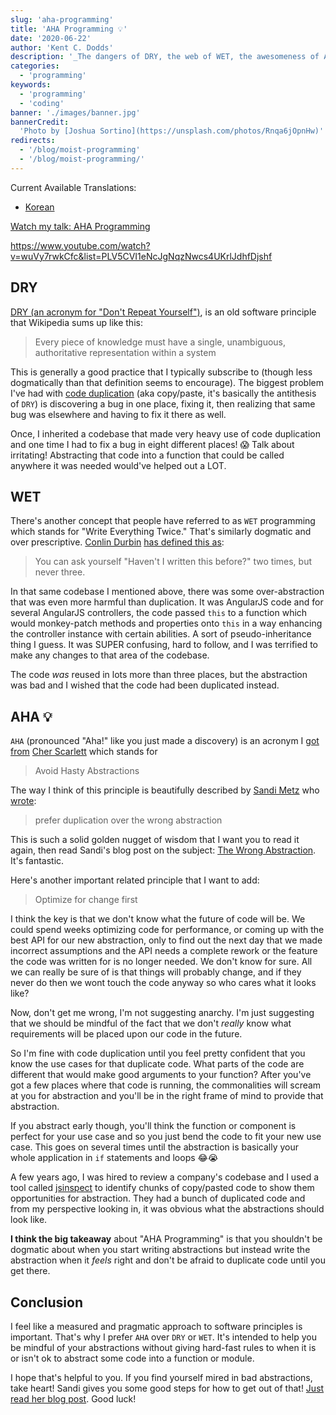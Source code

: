 ```yaml
---
slug: 'aha-programming'
title: 'AHA Programming 💡'
date: '2020-06-22'
author: 'Kent C. Dodds'
description: '_The dangers of DRY, the web of WET, the awesomeness of AHA._'
categories:
  - 'programming'
keywords:
  - 'programming'
  - 'coding'
banner: './images/banner.jpg'
bannerCredit:
  'Photo by [Joshua Sortino](https://unsplash.com/photos/Rnqa6jOpnHw)'
redirects:
  - '/blog/moist-programming'
  - '/blog/moist-programming/'
---
```


Current Available Translations:

- [Korean](https://goongoguma.github.io/2021/05/02/AHA-Programming/)

[Watch my talk: AHA Programming](https://www.youtube.com/watch?v=wuVy7rwkCfc&list=PLV5CVI1eNcJgNqzNwcs4UKrlJdhfDjshf)

https://www.youtube.com/watch?v=wuVy7rwkCfc&list=PLV5CVI1eNcJgNqzNwcs4UKrlJdhfDjshf

## DRY

[DRY (an acronym for "Don't Repeat Yourself")](https://en.wikipedia.org/wiki/Don%27t_repeat_yourself),
is an old software principle that Wikipedia sums up like this:

> Every piece of knowledge must have a single, unambiguous, authoritative
> representation within a system

This is generally a good practice that I typically subscribe to (though less
dogmatically than that definition seems to encourage). The biggest problem I've
had with [code duplication](https://en.wikipedia.org/wiki/Duplicate_code) (aka
copy/paste, it's basically the antithesis of `DRY`) is discovering a bug in one
place, fixing it, then realizing that same bug was elsewhere and having to fix
it there as well.

Once, I inherited a codebase that made very heavy use of code duplication and
one time I had to fix a bug in eight different places! 😱 Talk about irritating!
Abstracting that code into a function that could be called anywhere it was
needed would've helped out a LOT.

## WET

There's another concept that people have referred to as `WET` programming which
stands for "Write Everything Twice." That's similarly dogmatic and over
prescriptive. [Conlin Durbin](https://twitter.com/CallMeWuz)
[has defined this as](https://dev.to/wuz/stop-trying-to-be-so-dry-instead-write-everything-twice-wet-5g33):

> You can ask yourself "Haven't I written this before?" two times, but never
> three.

In that same codebase I mentioned above, there was some over-abstraction that
was even more harmful than duplication. It was AngularJS code and for several
AngularJS controllers, the code passed `this` to a function which would
monkey-patch methods and properties onto `this` in a way enhancing the
controller instance with certain abilities. A sort of pseudo-inheritance thing I
guess. It was SUPER confusing, hard to follow, and I was terrified to make any
changes to that area of the codebase.

The code _was_ reused in lots more than three places, but the abstraction was
bad and I wished that the code had been duplicated instead.

## AHA 💡

`AHA` (pronounced "Aha!" like you just made a discovery) is an acronym I
[got from](https://twitter.com/cherthedev/status/1112819136147742720)
[Cher Scarlett](https://twitter.com/cherthedev) which stands for

> Avoid Hasty Abstractions

The way I think of this principle is beautifully described by
[Sandi Metz](https://twitter.com/sandimetz) who
[wrote](https://www.sandimetz.com/blog/2016/1/20/the-wrong-abstraction):

> prefer duplication over the wrong abstraction

This is such a solid golden nugget of wisdom that I want you to read it again,
then read Sandi's blog post on the subject:
[The Wrong Abstraction](https://www.sandimetz.com/blog/2016/1/20/the-wrong-abstraction).
It's fantastic.

Here's another important related principle that I want to add:

> Optimize for change first

I think the key is that we don't know what the future of code will be. We could
spend weeks optimizing code for performance, or coming up with the best API for
our new abstraction, only to find out the next day that we made incorrect
assumptions and the API needs a complete rework or the feature the code was
written for is no longer needed. We don't know for sure. All we can really be
sure of is that things will probably change, and if they never do then we wont
touch the code anyway so who cares what it looks like?

Now, don't get me wrong, I'm not suggesting anarchy. I'm just suggesting that we
should be mindful of the fact that we don't _really_ know what requirements will
be placed upon our code in the future.

So I'm fine with code duplication until you feel pretty confident that you know
the use cases for that duplicate code. What parts of the code are different that
would make good arguments to your function? After you've got a few places where
that code is running, the commonalities will scream at you for abstraction and
you'll be in the right frame of mind to provide that abstraction.

If you abstract early though, you'll think the function or component is perfect
for your use case and so you just bend the code to fit your new use case. This
goes on several times until the abstraction is basically your whole application
in `if` statements and loops 😂😭

A few years ago, I was hired to review a company's codebase and I used a tool
called [jsinspect](https://github.com/danielstjules/jsinspect) to identify
chunks of copy/pasted code to show them opportunities for abstraction. They had
a bunch of duplicated code and from my perspective looking in, it was obvious
what the abstractions should look like.

**I think the big takeaway** about "AHA Programming" is that you shouldn't be
dogmatic about when you start writing abstractions but instead write the
abstraction when it _feels_ right and don't be afraid to duplicate code until
you get there.

## Conclusion

I feel like a measured and pragmatic approach to software principles is
important. That's why I prefer `AHA` over `DRY` or `WET`. It's intended to help
you be mindful of your abstractions without giving hard-fast rules to when it is
or isn't ok to abstract some code into a function or module.

I hope that's helpful to you. If you find yourself mired in bad abstractions,
take heart! Sandi gives you some good steps for how to get out of that!
[Just read her blog post](https://www.sandimetz.com/blog/2016/1/20/the-wrong-abstraction).
Good luck!
